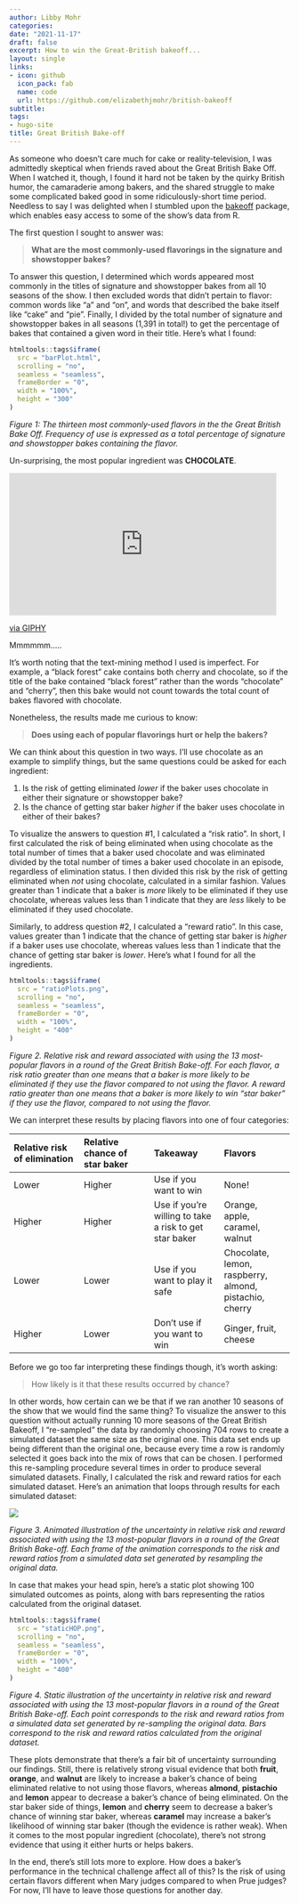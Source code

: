 ```yaml
---
author: Libby Mohr
categories:
date: "2021-11-17"
draft: false
excerpt: How to win the Great-British bakeoff...
layout: single
links:
- icon: github
  icon_pack: fab
  name: code
  url: https://github.com/elizabethjmohr/british-bakeoff
subtitle: 
tags:
- hugo-site
title: Great British Bake-off
---
```


As someone who doesn't care much for cake or reality-television, I was admittedly skeptical when friends raved about the Great British Bake Off. When I watched it, though, I found it hard not be taken by the quirky British humor, the camaraderie among bakers, and the shared struggle to make some complicated baked good in some ridiculously-short time period. Needless to say I was delighted when I stumbled upon the [bakeoff](https://bakeoff.netlify.app/index.html) package, which enables easy access to some of the show's data from R.  

The first question I sought to answer was:   

>**What are the most commonly-used flavorings in the signature and showstopper bakes?**

To answer this question, I determined which words appeared most commonly in the titles of signature and showstopper bakes from all 10 seasons of the show. I then excluded words that didn't pertain to flavor: common words like "a" and "on", and words that described the bake itself like "cake" and "pie". Finally, I divided by the total number of signature and showstopper bakes in all seasons (1,391 in total!) to get the percentage of bakes that contained a given word in their title. Here's what I found: 

```r
htmltools::tags$iframe(
  src = "barPlot.html",
  scrolling = "no", 
  seamless = "seamless", 
  frameBorder = "0",
  width = "100%",
  height = "300"
)
```


*Figure 1: The thirteen most commonly-used flavors in the the Great British Bake Off. Frequency of use is expressed as a total percentage of signature and showstopper bakes containing the flavor.*

Un-surprising, the most popular ingredient was **CHOCOLATE**.  

<iframe src="https://giphy.com/embed/kWEwk57Tz6jXa" width="480" height="256" frameBorder="0" class="giphy-embed" allowFullScreen></iframe><p><a href="https://giphy.com/gifs/chocolate-love-gif-kWEwk57Tz6jXa">via GIPHY</a></p>


Mmmmmm.....

It's worth noting that the text-mining method I used is imperfect. For example, a "black forest" cake contains both cherry and chocolate, so if the title of the bake contained "black forest" rather than the words "chocolate" and "cherry", then this bake would not count towards the total count of bakes flavored with chocolate. 

Nonetheless, the results made me curious to know: 

>**Does using each of popular flavorings hurt or help the bakers?**

We can think about this question in two ways. I'll use chocolate as an example to simplify things, but the same questions could be asked for each ingredient: 

1. Is the risk of getting eliminated *lower* if the baker uses chocolate in either their signature or showstopper bake? 
2. Is the chance of getting star baker *higher* if the baker uses chocolate in either of their bakes? 

To visualize the answers to question #1, I calculated a "risk ratio". In short, I first calculated the risk of being eliminated when using chocolate as the total number of times that a baker used chocolate and was eliminated divided by the total number of times a baker used chocolate in an episode, regardless of elimination status. I then divided this risk by the risk of getting eliminated when *not* using chocolate, calculated in a similar fashion. Values greater than 1 indicate that a baker is *more* likely to be eliminated if they use chocolate, whereas values less than 1 indicate that they are *less* likely to be eliminated if they used chocolate. 

Similarly, to address question #2, I calculated a "reward ratio". In this case, values greater than 1 indicate that the chance of getting star baker is *higher* if a baker uses use chocolate, whereas values less than 1 indicate that the chance of getting star baker is *lower*. Here's what I found for all the ingredients. 

```r
htmltools::tags$iframe(
  src = "ratioPlots.png",
  scrolling = "no", 
  seamless = "seamless", 
  frameBorder = "0",
  width = "100%",
  height = "400"
)
```
*Figure 2. Relative risk and reward associated with using the 13 most-popular flavors in a round of the Great British Bake-off. For each flavor, a risk ratio greater than one means that a baker is more likely to be eliminated if they use the flavor compared to not using the flavor. A reward ratio greater than one means that a baker is more likely to win "star baker" if they use the flavor, compared to not using the flavor.*

We can interpret these results by placing flavors into one of four categories:

|Relative risk of elimination|Relative chance of star baker|Takeaway|Flavors|
|:-----|:-----|:-----|:-----|
|Lower|Higher|Use if you want to win|None!|
|Higher|Higher|Use if you're willing to take a risk to get star baker|Orange, apple, caramel, walnut|
|Lower|Lower|Use if you want to play it safe|Chocolate, lemon, raspberry, almond, pistachio, cherry|
|Higher|Lower|Don't use if you want to win|Ginger, fruit, cheese|

Before we go too far interpreting these findings though, it's worth asking: 

> How likely is it that these results occurred by chance? 

In other words, how certain can we be that if we ran another 10 seasons of the show that we would find the same thing? To visualize the answer to this question without actually running 10 more seasons of the Great British Bakeoff, I "re-sampled" the data by randomly choosing 704 rows to create a simulated dataset the same size as the original one. This data set ends up being different than the original one, because every time a row is randomly selected it goes back into the mix of rows that can be chosen. I performed this re-sampling procedure several times in order to produce several simulated datasets. Finally, I calculated the risk and reward ratios for each simulated dataset. Here's an animation that loops through results for each simulated dataset: 

![](new_gif.gif)


*Figure 3. Animated illustration of the uncertainty in relative risk and reward associated with using the 13 most-popular flavors in a round of the Great British Bake-off. Each frame of the animation corresponds to the risk and reward ratios from a simulated data set generated by resampling the original data.*

In case that makes your head spin, here's a static plot showing 100 simulated outcomes as points, along with bars representing the ratios calculated from the original dataset.

```r
htmltools::tags$iframe(
  src = "staticHOP.png",
  scrolling = "no", 
  seamless = "seamless", 
  frameBorder = "0",
  width = "100%",
  height = "400"
)
```


*Figure 4. Static illustration of the uncertainty in relative risk and reward associated with using the 13 most-popular flavors in a round of the Great British Bake-off. Each point corresponds to the risk and reward ratios from a simulated data set generated by re-sampling the original data. Bars correspond to the risk and reward ratios calculated from the original dataset.*

These plots demonstrate that there's a fair bit of uncertainty surrounding our findings.
Still, there is relatively strong visual evidence that both **fruit**, **orange**, and **walnut** are likely to increase a baker's chance of being eliminated relative to not using those flavors, whereas **almond**, **pistachio** and **lemon** appear to decrease a baker's chance of being eliminated. On the star baker side of things, **lemon** and **cherry** seem to decrease a baker's chance of winning star baker, whereas **caramel** may increase a baker's likelihood of winning star baker (though the evidence is rather weak). When it comes to the most popular ingredient (chocolate), there's not strong evidence that using it either hurts or helps bakers.

In the end, there's still lots more to explore. How does a baker's performance in the technical challenge affect all of this? Is the risk of using certain flavors different when Mary judges compared to when Prue judges?  For now, I'll have to leave those questions for another day.


